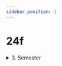 ```yaml
---
sidebar_position: 1
---
```



# 24f

<Table
  header={['Datum', 'Thema', 'Inhalt']}
  compact
  selectable
  rows={fs2022}
  order={SortTimeTableByDate}
/>

<details><summary>3. Semester</summary>
  <Table
    header={['Datum', 'Thema', 'Inhalt']}
    compact
    selectable
    rows={[
      { cells: ['20.08.2021', 'Netzwerke', 'Schichtenmodell, TCP/IP-Schichtenmodell'] },
      { cells: ['27.08.2021', 'Netzwerke', 'Codierung, IP-Adresse'] },
      { cells: ['03.09.2021', 'Netzwerke', 'Routing & DNS'] },
      { cells: ['10.09.2021', 'Netzwerke', 'Protokolle, World Wide Web']},
      { cells: ['17.09.2021', 'Netzwerke', 'Workshop'] },
      { cells: ['24.09.2021', 'Netzwerke', 'Test'], type: 'test' },
      { cells: ['01.10.2021', 'Umweltwoche', ''], type: 'holiday' },
      { cells: ['08.10.2021', 'Herbstferien', ''], type: 'holiday' },
      { cells: ['15.10.2021', 'Herbstferien', ''], type: 'holiday' },
      { cells: ['22.10.2021', 'Herbstferien', ''], type: 'holiday' },
      { cells: ['29.10.2021', 'Kryptologie', 'Antike Verschlüsselungsverfahren'] },
      { cells: ['05.11.2021', 'Kryptologie', 'Symmetrische Verschlüsselung'] },
      { cells: ['12.11.2021', 'Kryptologie', 'Asymmetrische Verschlüsselung'] },
      { cells: ['19.11.2021', 'Kryptologie', 'Hashfunktion'] },
      { cells: ['26.11.2021', 'Kryptologie', 'Digitale Signaturen'] },
      { cells: ['03.12.2021', 'Kryptologie', 'Kryptologie im Alltag'] },
      { cells: ['10.12.2021', 'Kryptologie', 'Steganographie'] },
      { cells: ['17.12.2021', 'Kryptologie', 'Test'], type: 'test' },
      { cells: ['24.12.2021', 'Winterferien', ''], type: 'holiday' },
      { cells: ['31.12.2021', 'Winterferien', ''], type: 'holiday' },
      { cells: ['07.01.2022', 'Winterferien', ''], type: 'holiday' },
      { cells: ['14.01.2022', 'Hardware', ''] },
      { cells: ['19.01.2022', 'Notenschluss', ''], type: 'event' },
      { cells: ['21.01.2022', 'Hardware', ''] },
      { cells: ['28.01.2022', 'Hardware', ''] }
    ]}
  />
</details>
